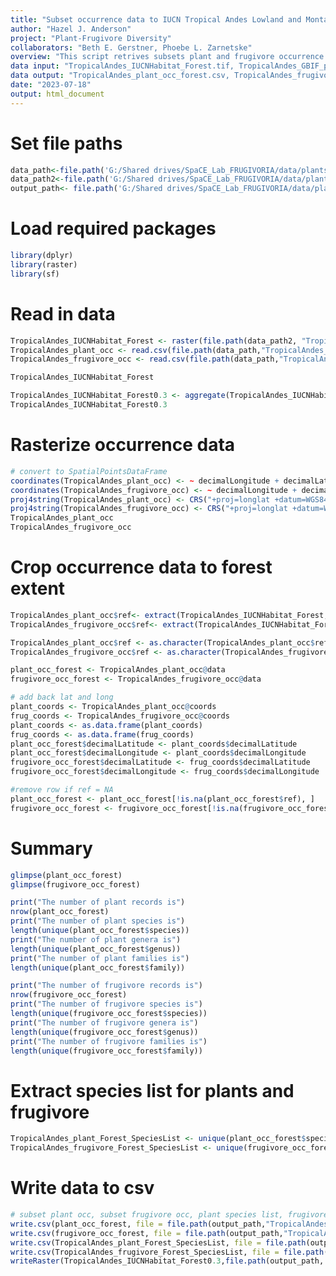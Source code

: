 ```yaml
---
title: "Subset occurrence data to IUCN Tropical Andes Lowland and Montane Forest"
author: "Hazel J. Anderson"
project: "Plant-Frugivore Diversity"
collaborators: "Beth E. Gerstner, Phoebe L. Zarnetske"
overview: "This script retrives subsets plant and frugivore occurrence data to IUCN Tropical Andes Lowland and Montane Forest."
data input: "TropicalAndes_IUCNHabitat_Forest.tif, TropicalAndes_GBIF_plant_occ_cleaned.csv, TropicalAndes_GBIF_frugivore_occ_cleaned.csv"
data output: "TropicalAndes_plant_occ_forest.csv, TropicalAndes_frugivore_occ_forest.csv, TropicalAndes_plant_Forest_SpeciesList.csv, TropicalAndes_frugivore_Forest_SpeciesList.csv"
date: "2023-07-18"
output: html_document
---
```


# Set file paths
```r
data_path<-file.path('G:/Shared drives/SpaCE_Lab_FRUGIVORIA/data/plants/L1')
data_path2<-file.path('G:/Shared drives/SpaCE_Lab_FRUGIVORIA/data/plants/L0')
output_path<- file.path('G:/Shared drives/SpaCE_Lab_FRUGIVORIA/data/plants/L1')
```

# Load required packages
```r
library(dplyr)
library(raster)
library(sf)
```

# Read in data
```r
TropicalAndes_IUCNHabitat_Forest <- raster(file.path(data_path2, "TropicalAndes_IUCNHabitat_Forest.tif"))
TropicalAndes_plant_occ <- read.csv(file.path(data_path,"TropicalAndes_GBIF_plant_occ_cleaned.csv"))
TropicalAndes_frugivore_occ <- read.csv(file.path(data_path,"TropicalAndes_GBIF_frugivore_occ_cleaned.csv"))
```

```r
TropicalAndes_IUCNHabitat_Forest
```

```r
TropicalAndes_IUCNHabitat_Forest0.3 <- aggregate(TropicalAndes_IUCNHabitat_Forest, 30, fun=mean, na.rm=TRUE)
TropicalAndes_IUCNHabitat_Forest0.3
```


# Rasterize occurrence data
```r
# convert to SpatialPointsDataFrame
coordinates(TropicalAndes_plant_occ) <- ~ decimalLongitude + decimalLatitude
coordinates(TropicalAndes_frugivore_occ) <- ~ decimalLongitude + decimalLatitude
proj4string(TropicalAndes_plant_occ) <- CRS("+proj=longlat +datum=WGS84 +no_defs")
proj4string(TropicalAndes_frugivore_occ) <- CRS("+proj=longlat +datum=WGS84 +no_defs")
TropicalAndes_plant_occ
TropicalAndes_frugivore_occ
```

# Crop occurrence data to forest extent
```r
TropicalAndes_plant_occ$ref<- extract(TropicalAndes_IUCNHabitat_Forest, TropicalAndes_plant_occ)
TropicalAndes_frugivore_occ$ref<- extract(TropicalAndes_IUCNHabitat_Forest, TropicalAndes_frugivore_occ)
```

```r
TropicalAndes_plant_occ$ref <- as.character(TropicalAndes_plant_occ$ref)
TropicalAndes_frugivore_occ$ref <- as.character(TropicalAndes_frugivore_occ$ref)
```


```r
plant_occ_forest <- TropicalAndes_plant_occ@data
frugivore_occ_forest <- TropicalAndes_frugivore_occ@data
```

```r
# add back lat and long
plant_coords <- TropicalAndes_plant_occ@coords
frug_coords <- TropicalAndes_frugivore_occ@coords
plant_coords <- as.data.frame(plant_coords)
frug_coords <- as.data.frame(frug_coords)
plant_occ_forest$decimalLatitude <- plant_coords$decimalLatitude
plant_occ_forest$decimalLongitude <- plant_coords$decimalLongitude
frugivore_occ_forest$decimalLatitude <- frug_coords$decimalLatitude
frugivore_occ_forest$decimalLongitude <- frug_coords$decimalLongitude
```


```r
#remove row if ref = NA
plant_occ_forest <- plant_occ_forest[!is.na(plant_occ_forest$ref), ]
frugivore_occ_forest <- frugivore_occ_forest[!is.na(frugivore_occ_forest$ref), ]
```

# Summary
```r
glimpse(plant_occ_forest)
glimpse(frugivore_occ_forest)
```

```r
print("The number of plant records is")
nrow(plant_occ_forest)
print("The number of plant species is")
length(unique(plant_occ_forest$species))
print("The number of plant genera is")
length(unique(plant_occ_forest$genus))
print("The number of plant families is")
length(unique(plant_occ_forest$family))
```

```r
print("The number of frugivore records is")
nrow(frugivore_occ_forest)
print("The number of frugivore species is")
length(unique(frugivore_occ_forest$species))
print("The number of frugivore genera is")
length(unique(frugivore_occ_forest$genus))
print("The number of frugivore families is")
length(unique(frugivore_occ_forest$family))
```

# Extract species list for plants and frugivore
```r
TropicalAndes_plant_Forest_SpeciesList <- unique(plant_occ_forest$species)
TropicalAndes_frugivore_Forest_SpeciesList <- unique(frugivore_occ_forest$species)
```

# Write data to csv
```r
# subset plant occ, subset frugivore occ, plant species list, frugivore species list
write.csv(plant_occ_forest, file = file.path(output_path,"TropicalAndes_plant_occ_forest.csv"))
write.csv(frugivore_occ_forest, file = file.path(output_path,"TropicalAndes_frugivore_occ_forest.csv"))
write.csv(TropicalAndes_plant_Forest_SpeciesList, file = file.path(output_path,"TropicalAndes_plant_Forest_SpeciesList.csv"))
write.csv(TropicalAndes_frugivore_Forest_SpeciesList, file = file.path(output_path,"TropicalAndes_frugivore_Forest_SpeciesList.csv"))
writeRaster(TropicalAndes_IUCNHabitat_Forest0.3,file.path(output_path, "TropicalAndes_IUCNHabitat_Forest0.3.tif"), overwrite = TRUE)
```